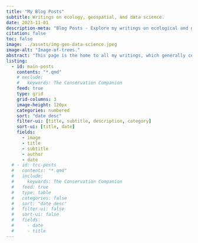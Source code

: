 ```yaml
---
title: "My Blog Posts"
subtitle: Writings on ecology, geospatial, and data science.
date: 2023-11-01
description-meta: "Blog Posts - Explore my writings on ecological and geospatial data science."
citation: false
toc: false
image: ../assets/img-geo-data-science.jpeg
image-alt: "Image-of-trees."
abstract: "This page is the home to all my writings, which generally come in two flavors – technical and conservation writing. The former covers some of my adventures whilst learning to become a multi-lingual user in R, Python, SQL, and beyond. The latter is more creative."
listing:
  - id: main-posts
    contents: "*.qmd"
    # exclude:
    #   keywords: The Conservation Companion
    feed: true
    type: grid
    grid-columns: 3
    image-height: 120px
    categories: numbered
    sort: "date desc"
    filter-ui: [title, subtitle, description, category]
    sort-ui: [title, date]
    fields: 
      - image
      - title
      - subtitle
      - author
      - date
  # - id: tcc-posts
  #   contents: "*.qmd"
  #   include:
  #     keywords: The Conservation Companion
  #   feed: true
  #   type: table
  #   categories: false
  #   sort: "date desc"
  #   filter-ui: false
  #   sort-ui: false
  #   fields: 
  #     - date
  #     - title
---
```


::: {#main-posts}
:::

<!-- ## TCC Archive -->

<!-- One of my personal projects over the last several years was the development of a conservation-focused blog called, **The Conservation Companion**. While I am continuing to develop content for TCC when I can, I was unable to maintain the web hosting service since starting grad school. Therefore, *most of my TCC posts are archived here for the time being.* -->

<!-- ::: {#tcc-posts} -->
<!-- ::: -->

